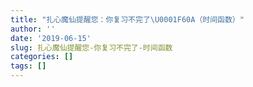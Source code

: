 ```yaml
---
title: "扎心魔仙提醒您：你复习不完了\U0001F60A（时间函数）"
author: ''
date: '2019-06-15'
slug: 扎心魔仙提醒您-你复习不完了-时间函数
categories: []
tags: []
---
```

